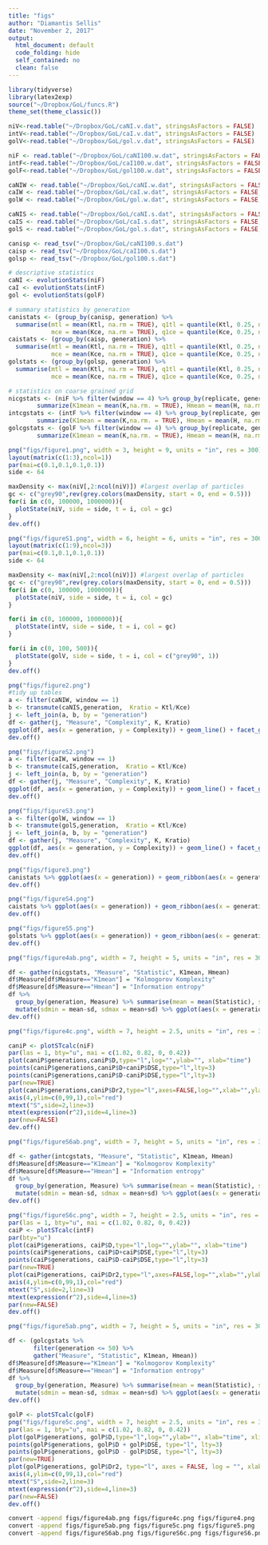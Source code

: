 ```yaml
---
title: "figs"
author: "Diamantis Sellis"
date: "November 2, 2017"
output: 
  html_document: default
  code_folding: hide
  self_contained: no
  clean: false
---
```


```r
library(tidyverse)
library(latex2exp)
source("~/Dropbox/GoL/funcs.R")
theme_set(theme_classic())
```

```r
niV<-read.table("~/Dropbox/GoL/caNI.v.dat", stringsAsFactors = FALSE)
intV<-read.table("~/Dropbox/GoL/caI.v.dat", stringsAsFactors = FALSE)
golV<-read.table("~/Dropbox/GoL/gol.v.dat", stringsAsFactors = FALSE)

niF <- read.table("~/Dropbox/GoL/caNI100.w.dat", stringsAsFactors = FALSE, header = TRUE)
intF<-read.table("~/Dropbox/GoL/caI100.w.dat", stringsAsFactors = FALSE, header = TRUE)
golF<-read.table("~/Dropbox/GoL/gol100.w.dat", stringsAsFactors = FALSE, header = TRUE)

caNIW <- read.table("~/Dropbox/GoL/caNI.w.dat", stringsAsFactors = FALSE, header = TRUE)
caIW <- read.table("~/Dropbox/GoL/caI.w.dat", stringsAsFactors = FALSE, header = TRUE)
golW <- read.table("~/Dropbox/GoL/gol.w.dat", stringsAsFactors = FALSE, header = TRUE)

caNIS <- read.table("~/Dropbox/GoL/caNI.s.dat", stringsAsFactors = FALSE, header = TRUE)
caIS <- read.table("~/Dropbox/GoL/caI.s.dat", stringsAsFactors = FALSE, header = TRUE)
golS <- read.table("~/Dropbox/GoL/gol.s.dat", stringsAsFactors = FALSE, header = TRUE)

canisp <- read_tsv("~/Dropbox/GoL/caNI100.s.dat")
caisp <- read_tsv("~/Dropbox/GoL/caI100.s.dat")
golsp <- read_tsv("~/Dropbox/GoL/gol100.s.dat")

```

```r
# descriptive statistics
caNI <- evolutionStats(niF)
caI <- evolutionStats(intF)
gol <- evolutionStats(golF)

# summary statistics by generation
canistats <- (group_by(canisp, generation) %>%
  summarise(mtl = mean(Ktl, na.rm = TRUE), q1tl = quantile(Ktl, 0.25, na.rm = TRUE), q2tl = quantile(Ktl, 0.75, na.rm = TRUE), 
            mce = mean(Kce, na.rm = TRUE), q1ce = quantile(Kce, 0.25, na.rm = TRUE), q2ce = quantile(Kce, 0.75, na.rm = TRUE)))
caistats <- (group_by(caisp, generation) %>%
  summarise(mtl = mean(Ktl, na.rm = TRUE), q1tl = quantile(Ktl, 0.25, na.rm = TRUE), q2tl = quantile(Ktl, 0.75, na.rm = TRUE), 
            mce = mean(Kce, na.rm = TRUE), q1ce = quantile(Kce, 0.25, na.rm = TRUE), q2ce = quantile(Kce, 0.75, na.rm = TRUE)))
golstats <- (group_by(golsp, generation) %>%
  summarise(mtl = mean(Ktl, na.rm = TRUE), q1tl = quantile(Ktl, 0.25, na.rm = TRUE), q2tl = quantile(Ktl, 0.75, na.rm = TRUE), 
            mce = mean(Kce, na.rm = TRUE), q1ce = quantile(Kce, 0.25, na.rm = TRUE), q2ce = quantile(Kce, 0.75, na.rm = TRUE)))

# statistics on coarse grained grid
nicgstats <- (niF %>% filter(window == 4) %>% group_by(replicate, generation, window) %>% 
        summarize(K1mean = mean(K,na.rm. = TRUE), Hmean = mean(H, na.rm = TRUE)))
intcgstats <- (intF %>% filter(window == 4) %>% group_by(replicate, generation, window) %>% 
        summarize(K1mean = mean(K,na.rm. = TRUE), Hmean = mean(H, na.rm = TRUE)))
golcgstats <- (golF %>% filter(window == 4) %>% group_by(replicate, generation, window) %>% 
        summarize(K1mean = mean(K,na.rm. = TRUE), Hmean = mean(H, na.rm = TRUE)))
```

```r
png("figs/figure1.png", width = 3, height = 9, units = "in", res = 300)
layout(matrix(c(1:3),ncol=1))
par(mai=c(0.1,0.1,0.1,0.1))
side <- 64

maxDensity <- max(niV[,2:ncol(niV)]) #largest overlap of particles
gc <- c("grey90",rev(grey.colors(maxDensity, start = 0, end = 0.5)))
for(i in c(0, 100000, 1000000)){
  plotState(niV, side = side, t = i, col = gc)
}
dev.off()
```

```r
png("figs/figureS1.png", width = 6, height = 6, units = "in", res = 300)
layout(matrix(c(1:9),ncol=3))
par(mai=c(0.1,0.1,0.1,0.1))
side <- 64

maxDensity <- max(niV[,2:ncol(niV)]) #largest overlap of particles
gc <- c("grey90",rev(grey.colors(maxDensity, start = 0, end = 0.5)))
for(i in c(0, 100000, 1000000)){
  plotState(niV, side = side, t = i, col = gc)
}

for(i in c(0, 100000, 1000000)){
  plotState(intV, side = side, t = i, col = gc)
}

for(i in c(0, 100, 500)){
  plotState(golV, side = side, t = i, col = c("grey90", 1))
}
dev.off()
```

```r
png("figs/figure2.png")
#tidy up tables
a <- filter(caNIW, window == 1)
b <- transmute(caNIS,generation,  Kratio = Ktl/Kce)
j <- left_join(a, b, by = "generation")
df <- gather(j, "Measure", "Complexity", K, Kratio)
ggplot(df, aes(x = generation, y = Complexity)) + geom_line() + facet_grid(Measure~.) + facet_grid(Measure ~ ., scales = "free_y") + geom_hline(data=data.frame(xint=1,Measure="Kratio"),aes(yintercept=xint),linetype="dotted")
dev.off()
```

```r
png("figs/figureS2.png")
a <- filter(caIW, window == 1)
b <- transmute(caIS,generation,  Kratio = Ktl/Kce)
j <- left_join(a, b, by = "generation")
df <- gather(j, "Measure", "Complexity", K, Kratio)
ggplot(df, aes(x = generation, y = Complexity)) + geom_line() + facet_grid(Measure~.) + facet_grid(Measure ~ ., scales = "free_y") + geom_hline(data=data.frame(xint=1,Measure="Kratio"),aes(yintercept=xint),linetype="dotted")
dev.off()
```

```r
png("figs/figureS3.png")
a <- filter(golW, window == 1)
b <- transmute(golS,generation,  Kratio = Ktl/Kce)
j <- left_join(a, b, by = "generation")
df <- gather(j, "Measure", "Complexity", K, Kratio)
ggplot(df, aes(x = generation, y = Complexity)) + geom_line() + facet_grid(Measure~.) + facet_grid(Measure ~ ., scales = "free_y") + geom_hline(data=data.frame(xint=1,Measure="Kratio"),aes(yintercept=xint),linetype="dotted")
dev.off()
```

```r
png("figs/figure3.png")
canistats %>% ggplot(aes(x = generation)) + geom_ribbon(aes(x = generation, ymin = q1tl, ymax = q2tl), fill = "grey70", alpha = 0.5)  +  geom_line(aes(y = mtl), color ="red") + geom_ribbon(aes(x = generation, ymin = q1ce, ymax = q2ce), fill = "grey70", alpha = 0.5) + geom_line(aes(y = mce), color = "blue") + labs(y = "Kolmogorov complexity")
dev.off()
```

```r
png("figs/figureS4.png")
caistats %>% ggplot(aes(x = generation)) + geom_ribbon(aes(x = generation, ymin = q1tl, ymax = q2tl), fill = "grey70", alpha = 0.5)  +  geom_line(aes(y = mtl), color ="red") + geom_ribbon(aes(x = generation, ymin = q1ce, ymax = q2ce), fill = "grey70", alpha = 0.5) + geom_line(aes(y = mce), color = "blue") + labs(y = "Kolmogorov complexity")
dev.off()
```

```r
png("figs/figureS5.png")
golstats %>% ggplot(aes(x = generation)) + geom_ribbon(aes(x = generation, ymin = q1tl, ymax = q2tl), fill = "grey70", alpha = 0.5)  +  geom_line(aes(y = mtl), color ="red") + geom_ribbon(aes(x = generation, ymin = q1ce, ymax = q2ce), fill = "grey70", alpha = 0.5) + geom_line(aes(y = mce), color = "blue") + labs(y = "Kolmogorov complexity")
dev.off()
```

```r
png("figs/figure4ab.png", width = 7, height = 5, units = "in", res = 300)

df <- gather(nicgstats, "Measure", "Statistic", K1mean, Hmean)
df$Measure[df$Measure=="K1mean"] = "Kolmogorov Komplexity"
df$Measure[df$Measure=="Hmean"] = "Information entropy"
df %>%
  group_by(generation, Measure) %>% summarise(mean = mean(Statistic), sd = sd(Statistic)) %>% 
  mutate(sdmin = mean-sd, sdmax = mean+sd) %>% ggplot(aes(x = generation, y = mean)) + geom_ribbon(aes(ymin = sdmin, ymax = sdmax), fill = "grey70", alpha = 0.5) + geom_line() + facet_grid(Measure ~ ., scales = "free_y")
dev.off()
```

```r
png("figs/figure4c.png", width = 7, height = 2.5, units = "in", res = 300)

caniP <- plotSTcalc(niF)
par(las = 1, bty="u", mai = c(1.02, 0.82, 0, 0.42))
plot(caniP$generations,caniP$D,type="l",log="",ylab="", xlab="time")
points(caniP$generations,caniP$D+caniP$DSE,type="l",lty=3)
points(caniP$generations,caniP$D-caniP$DSE,type="l",lty=3)
par(new=TRUE)
plot(caniP$generations,caniP$Dr2,type="l",axes=FALSE,log="",xlab="",ylab="",col="red")
axis(4,ylim=c(0,99,1),col="red")
mtext("S",side=2,line=3)
mtext(expression(r^2),side=4,line=3)
par(new=FALSE)
dev.off()
```

```r
png("figs/figureS6ab.png", width = 7, height = 5, units = "in", res = 300)

df <- gather(intcgstats, "Measure", "Statistic", K1mean, Hmean)
df$Measure[df$Measure=="K1mean"] = "Kolmogorov Komplexity"
df$Measure[df$Measure=="Hmean"] = "Information entropy"
df %>%
  group_by(generation, Measure) %>% summarise(mean = mean(Statistic), sd = sd(Statistic)) %>% 
  mutate(sdmin = mean-sd, sdmax = mean+sd) %>% ggplot(aes(x = generation, y = mean)) + geom_ribbon(aes(ymin = sdmin, ymax = sdmax), fill = "grey70", alpha = 0.5) + geom_line() + facet_grid(Measure ~ ., scales = "free_y")
dev.off()
```

```r
png("figs/figureS6c.png", width = 7, height = 2.5, units = "in", res = 300)
par(las = 1, bty="u", mai = c(1.02, 0.82, 0, 0.42))
caiP <- plotSTcalc(intF)
par(bty="u")
plot(caiP$generations, caiP$D,type="l",log="",ylab="", xlab="time")
points(caiP$generations, caiP$D+caiP$DSE,type="l",lty=3)
points(caiP$generations, caiP$D-caiP$DSE,type="l",lty=3)
par(new=TRUE)
plot(caiP$generations, caiP$Dr2,type="l",axes=FALSE,log="",xlab="",ylab="",col="red")
axis(4,ylim=c(0,99,1),col="red")
mtext("S",side=2,line=3)
mtext(expression(r^2),side=4,line=3)
par(new=FALSE)
dev.off()
```

```r
png("figs/figure5ab.png", width = 7, height = 5, units = "in", res = 300)

df <- (golcgstats %>% 
       filter(generation <= 50) %>% 
       gather("Measure", "Statistic", K1mean, Hmean))
df$Measure[df$Measure=="K1mean"] = "Kolmogorov Komplexity"
df$Measure[df$Measure=="Hmean"] = "Information entropy"
df %>%
  group_by(generation, Measure) %>% summarise(mean = mean(Statistic), sd = sd(Statistic)) %>% 
  mutate(sdmin = mean-sd, sdmax = mean+sd) %>% ggplot(aes(x = generation, y = mean)) + geom_ribbon(aes(ymin = sdmin, ymax = sdmax), fill = "grey70", alpha = 0.5) + geom_line() + facet_grid(Measure ~ ., scales = "free_y")
dev.off()
```

```r
golP <- plotSTcalc(golF)
png("figs/figure5c.png", width = 7, height = 2.5, units = "in", res = 300)
par(las = 1, bty="u", mai = c(1.02, 0.82, 0, 0.42))
plot(golP$generations, golP$D,type="l",log="",ylab="", xlab="time", xlim = c(0,50))
points(golP$generations, golP$D + golP$DSE, type="l", lty=3)
points(golP$generations, golP$D - golP$DSE, type="l", lty=3)
par(new=TRUE)
plot(golP$generations, golP$Dr2, type="l", axes = FALSE, log = "", xlab = "", ylab = "", col = "red")
axis(4,ylim=c(0,99,1),col="red")
mtext("S",side=2,line=3)
mtext(expression(r^2),side=4,line=3)
par(new=FALSE)
dev.off()
```

```bash
convert -append figs/figure4ab.png figs/figure4c.png figs/figure4.png
convert -append figs/figure5ab.png figs/figure5c.png figs/figure5.png
convert -append figs/figureS6ab.png figs/figureS6c.png figs/figureS6.png
```